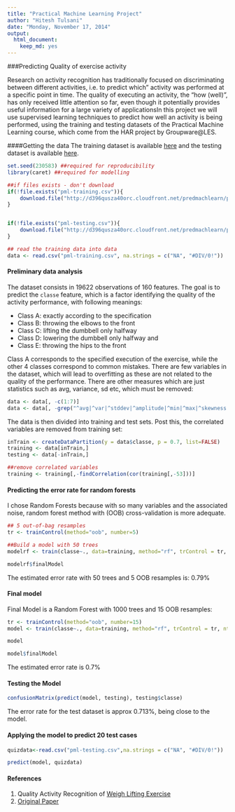 ```yaml
---
title: "Practical Machine Learning Project"
author: "Hitesh Tulsani"
date: "Monday, November 17, 2014"
output:
  html_document:
    keep_md: yes
---
```


###Predicting Quality of exercise activity

Research on activity recognition has traditionally focused on discriminating between different activities, i.e. to predict which" activity was performed at a specific point in time. The quality of executing an activity, the "how (well)", has only received little attention so far, even though it potentially provides useful information for a large variety of applicationsIn this project we will use supervised learning techniques to predict how well an activity is being performed, using the training and testing datasets of the Practical Machine Learning course, which come from the HAR project by Groupware@LES.


####Getting the data
The training dataset is available [here](https://d396qusza40orc.cloudfront.net/predmachlearn/pml-training.csv) and the testing dataset is available [here](https://d396qusza40orc.cloudfront.net/predmachlearn/pml-testing.csv). 

```r

set.seed(230583) ##required for reproducibility
library(caret) ##required for modelling 

##if files exists - don't download
if(!file.exists("pml-training.csv")){
    download.file("http://d396qusza40orc.cloudfront.net/predmachlearn/pml-training.csv", "pml-training.csv")
}  


if(!file.exists("pml-testing.csv")){
    download.file("http://d396qusza40orc.cloudfront.net/predmachlearn/pml-testing.csv", "pml-testing.csv")
}

## read the training data into data
data <- read.csv("pml-training.csv", na.strings = c("NA", "#DIV/0!"))
```

#### Preliminary data analysis

The dataset consists in 19622 observations of 160 features. The goal is to predict the ```classe``` feature, which is a factor identifying the quality of the activity performance, with following meanings:

  *    Class A: exactly according to the specification
  *    Class B: throwing the elbows to the front 
  *    Class C: lifting the dumbbell only halfway
  *    Class D: lowering the dumbbell only halfway and 
  *    Class E: throwing the hips to the front

Class A corresponds to the specified execution of the exercise, while the other 4 classes correspond to common mistakes. There are few variables in the dataset, which will lead to overfitting as these are not related to the quality of the performance. There are other measures which are just statistics such as avg, variance, sd etc, which must be removed:

```r
data <- data[, -c(1:7)]
data <- data[, -grep("^avg|^var|^stddev|^amplitude|^min|^max|^skewness|^kurtosis", attr(data, "names"))]
```

The data is then divided into training and test sets. Post this, the correlated variables are removed from training set:

```r
inTrain <- createDataPartition(y = data$classe, p = 0.7, list=FALSE)
training <- data[inTrain,]
testing <- data[-inTrain,]

##remove correlated variables
training <- training[,-findCorrelation(cor(training[,-53]))]
```

#### Predicting the error rate for random forests
I chose Random Forests because with so many variables and the associated noise, random forest method with (OOB) cross-validation is more adequate.

```r
## 5 out-of-bag resamples
tr <- trainControl(method="oob", number=5)

##Build a model with 50 trees
modelrf <- train(classe~., data=training, method="rf", trControl = tr, ntree=50)

modelrf$finalModel

```

The estimated error rate with 50 trees and 5 OOB resamples is: 0.79%

#### Final model

Final Model is a Random Forest with 1000 trees and 15 OOB resamples:

```r
tr <- trainControl(method="oob", number=15)
model <- train(classe~., data=training, method="rf", trControl = tr, ntree=1000)

model

model$finalModel
```

The estimated error rate is 0.7%

#### Testing the Model
```r
confusionMatrix(predict(model, testing), testing$classe)
```

The error rate for the test dataset is approx 0.713%, being close to the model.

#### Applying the model to predict 20 test cases
```r
quizdata<-read.csv("pml-testing.csv",na.strings = c("NA", "#DIV/0!"))

predict(model, quizdata)

```

#### References

1. Quality Activity Recognition of [Weigh Lifting Exercise](http://groupware.les.inf.puc-rio.br/work.jsf?p1=11201)
2. [Original Paper](http://groupware.les.inf.puc-rio.br/public/papers/2013.Velloso.QAR-WLE.pdf)